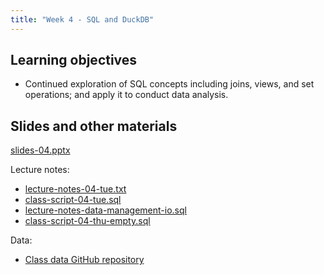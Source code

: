 ```yaml
---
title: "Week 4 - SQL and DuckDB"
---
```


## Learning objectives

-   Continued exploration of SQL concepts including joins, views, and set operations; and apply it to conduct data analysis.


## Slides and other materials

[slides-04.pptx](slides-04.pptx)

Lecture notes:

-   [lecture-notes-04-tue.txt](lecture-notes-04-tue.txt)
-   [class-script-04-tue.sql](class-script-04-tue.sql)
-   [lecture-notes-data-management-io.sql](lecture-notes-data-management-io.txt)
-   [class-script-04-thu-empty.sql](class-script-04-thu-empty.sql)
<!-- -   [class-script-04-thu-solution.sql](week4-wed_lecture-notes.sql) -->


Data:

- [Class data GitHub repository](https://github.com/UCSB-Library-Research-Data-Services/bren-eds213-data)



